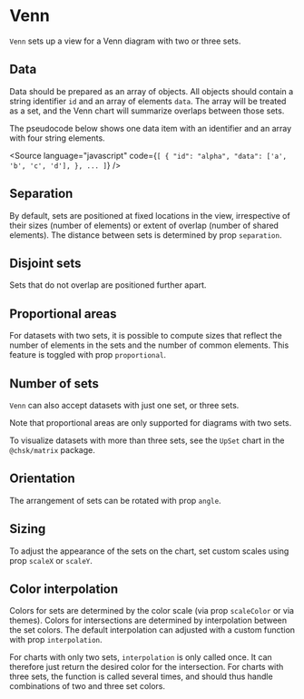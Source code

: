 
# Venn

<Meta of={VennStories} />

`Venn` sets up a view for a Venn diagram with two or three sets.

<ArgTypes of={VennStories} />

## Data

Data should be prepared as an array of objects.
All objects should contain a string identifier `id` and an array of elements `data`.
The array will be treated as a set, and the Venn chart will summarize overlaps between those sets.

The pseudocode below shows one data item with an identifier and an array with four string elements.

<Source
    language="javascript"
    code={`
  [
  {
   "id": "alpha",
   "data": ['a', 'b', 'c', 'd'],
  },
  ...
  ]
  `}
/>

## Separation

By default, sets are positioned at fixed locations in the view, irrespective of their sizes (number of elements) or extent of overlap (number of shared elements).
The distance between sets is determined by prop `separation`.

<Canvas of={VennStories.Default} />
<Canvas of={VennStories.LittleSeparation} />

## Disjoint sets

Sets that do not overlap are positioned further apart.

<Canvas of={VennStories.Disjoint} />

## Proportional areas

For datasets with two sets, it is possible to compute sizes that reflect the number of elements in the sets and the number of common elements.
This feature is toggled with prop `proportional`.

<Canvas of={VennStories.ProportionalSmallOverlap} />
<Canvas of={VennStories.ProportionalLargeOverlap} />
<Canvas of={VennStories.AContainedInB} />
<Canvas of={VennStories.BContainedInA} />
<Canvas of={VennStories.ProportionalDisjoint} />

## Number of sets

`Venn` can also accept datasets with just one set, or three sets.

<Canvas of={VennStories.OneSet} />
<Canvas of={VennStories.ThreeSets} />

Note that proportional areas are only supported for diagrams with two sets.

To visualize datasets with more than three sets, see the `UpSet` chart in the `@chsk/matrix` package.

## Orientation

The arrangement of sets can be rotated with prop `angle`.

<Canvas of={VennStories.RotatedTwoSets} />
<Canvas of={VennStories.RotatedThreeSets} />

## Sizing

To adjust the appearance of the sets on the chart, set custom scales using prop `scaleX` or `scaleY`.

<Canvas of={VennStories.CustomSize} />

## Color interpolation

Colors for sets are determined by the color scale (via prop `scaleColor` or via themes).
Colors for intersections are determined by interpolation between the set colors.
The default interpolation can adjusted with a custom function with prop `interpolation`.

For charts with only two sets, `interpolation` is only called once.
It can therefore just return the desired color for the intersection.
For charts with three sets, the function is called several times,
and should thus handle combinations of two and three set colors.

<Canvas of={VennStories.CustomColors} />
